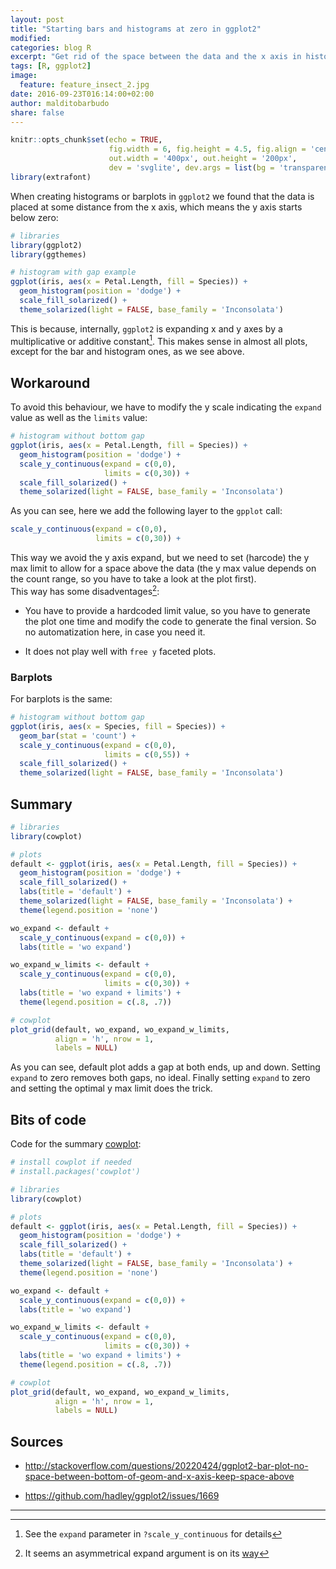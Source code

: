 ```yaml
---
layout: post
title: "Starting bars and histograms at zero in ggplot2"
modified:
categories: blog R
excerpt: "Get rid of the space between the data and the x axis in histograms and barplots created with ggplot2"
tags: [R, ggplot2]
image:
  feature: feature_insect_2.jpg
date: 2016-09-23T016:14:00+02:00
author: malditobarbudo
share: false
---
```


```r
knitr::opts_chunk$set(echo = TRUE,
                      fig.width = 6, fig.height = 4.5, fig.align = 'center',
                      out.width = '400px', out.height = '200px',
                      dev = 'svglite', dev.args = list(bg = 'transparent'))
library(extrafont)
```

When creating histograms or barplots in `ggplot2` we found that the data is 
placed at some distance from the x axis, which means the y axis starts below zero:

```r
# libraries
library(ggplot2)
library(ggthemes)

# histogram with gap example
ggplot(iris, aes(x = Petal.Length, fill = Species)) +
  geom_histogram(position = 'dodge') +
  scale_fill_solarized() +
  theme_solarized(light = FALSE, base_family = 'Inconsolata')
```

This is because, internally, `ggplot2` is expanding x and y axes by a
multiplicative or additive constant[^2]. This makes sense in almost all plots,
except for the bar and histogram ones, as we see above.  

[^2]: See the `expand` parameter in `?scale_y_continuous` for details

## Workaround

To avoid this behaviour, we have to modify the y scale indicating the `expand`
value as well as the `limits` value:

```r
# histogram without bottom gap
ggplot(iris, aes(x = Petal.Length, fill = Species)) +
  geom_histogram(position = 'dodge') +
  scale_y_continuous(expand = c(0,0),
                     limits = c(0,30)) +
  scale_fill_solarized() +
  theme_solarized(light = FALSE, base_family = 'Inconsolata')
```

As you can see, here we add the following layer to the `gpplot` call:

```r
scale_y_continuous(expand = c(0,0),
                   limits = c(0,30)) +
```

This way we avoid the y axis expand, but we need to set (harcode) the y max
limit to allow for a space above the data (the y max value depends on the count
range, so you have to take a look at the plot first).  
This way has some disadventages[^a]:

[^a]: It seems an asymmetrical expand argument is on its [way](https://github.com/hadley/ggplot2/issues/1669)

  + You have to provide a hardcoded limit value, so you have to generate the plot
    one time and modify the code to generate the final version. So no
    automatization here, in case you need it.
  
  + It does not play well with `free y` faceted plots.

### Barplots

For barplots is the same:

```r
# histogram without bottom gap
ggplot(iris, aes(x = Species, fill = Species)) +
  geom_bar(stat = 'count') +
  scale_y_continuous(expand = c(0,0),
                     limits = c(0,55)) +
  scale_fill_solarized() +
  theme_solarized(light = FALSE, base_family = 'Inconsolata')
```


## Summary

```r
# libraries
library(cowplot)

# plots
default <- ggplot(iris, aes(x = Petal.Length, fill = Species)) +
  geom_histogram(position = 'dodge') +
  scale_fill_solarized() +
  labs(title = 'default') +
  theme_solarized(light = FALSE, base_family = 'Inconsolata') +
  theme(legend.position = 'none')

wo_expand <- default +
  scale_y_continuous(expand = c(0,0)) +
  labs(title = 'wo expand')

wo_expand_w_limits <- default +
  scale_y_continuous(expand = c(0,0),
                     limits = c(0,30)) +
  labs(title = 'wo expand + limits') +
  theme(legend.position = c(.8, .7))

# cowplot
plot_grid(default, wo_expand, wo_expand_w_limits,
          align = 'h', nrow = 1,
          labels = NULL)
```

As you can see, default plot adds a gap at both ends, up and down. Setting
`expand` to zero removes both gaps, no ideal. Finally setting `expand` to zero and
setting the optimal y max limit does the trick.

## Bits of code

Code for the summary
[cowplot](https://cran.r-project.org/web/packages/cowplot/index.html):

```r
# install cowplot if needed
# install.packages('cowplot')

# libraries
library(cowplot)

# plots
default <- ggplot(iris, aes(x = Petal.Length, fill = Species)) +
  geom_histogram(position = 'dodge') +
  scale_fill_solarized() +
  labs(title = 'default') +
  theme_solarized(light = FALSE, base_family = 'Inconsolata') +
  theme(legend.position = 'none')

wo_expand <- default +
  scale_y_continuous(expand = c(0,0)) +
  labs(title = 'wo expand')

wo_expand_w_limits <- default +
  scale_y_continuous(expand = c(0,0),
                     limits = c(0,30)) +
  labs(title = 'wo expand + limits') +
  theme(legend.position = c(.8, .7))

# cowplot
plot_grid(default, wo_expand, wo_expand_w_limits,
          align = 'h', nrow = 1,
          labels = NULL)
```

## Sources

  + [http://stackoverflow.com/questions/20220424/ggplot2-bar-plot-no-space-between-bottom-of-geom-and-x-axis-keep-space-above](http://stackoverflow.com/questions/20220424/ggplot2-bar-plot-no-space-between-bottom-of-geom-and-x-axis-keep-space-above)

  + [https://github.com/hadley/ggplot2/issues/1669](https://github.com/hadley/ggplot2/issues/1669)

***
